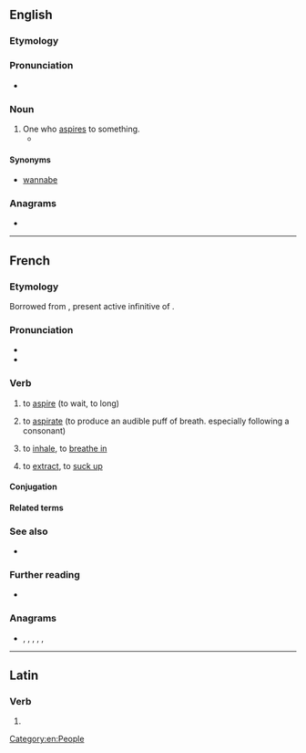 ==English==

===Etymology===
{{suffix|en|aspire|er|id2=agent noun}}

===Pronunciation===
* {{rhymes|en|aɪəɹə(ɹ)|s=3}}

===Noun===
{{en-noun}}

# One who [[aspire]]s to something.
#* {{quote-journal|en|date=October 4, 2007|author=Stephanie Rosenbloom|title=Calling All Alpha Kitties|work=New York Times|url=http://www.nytimes.com/2007/10/04/fashion/04atoosa.html
|passage=Yet as the Rapunzel-editor in her high tower, she said, she had begun to feel walled off from the legions of '''aspirers'''.}}

====Synonyms====
* [[wannabe]]

===Anagrams===
* {{anagrams|en|a=aeiprrs|Rapiers|pairers|parries|praiser|rapiers|raspier|repairs}}

[[Category:en:People]]

----

==French==

===Etymology===
Borrowed from {{bor|fr|la|aspīrāre}}, present active infinitive of {{m|la|aspīrō}}.

===Pronunciation===
* {{fr-IPA}}
* {{audio|fr|Fr-aspirer.ogg|aspirer}}

===Verb===
{{fr-verb}}

# {{lb|fr|intransitive|followed by à}} to [[aspire]] (to wait, to long)
# {{lb|fr|transitive}} to [[aspirate]] (to produce an audible puff of breath. especially following a consonant)
# {{lb|fr|transitive}} to [[inhale]], to [[breathe in]]
# {{lb|fr|transitive}} to [[extract]], to [[suck up]]
#: {{ux|fr|Il a '''aspiré''' la poussière.|He '''vacuumed''' the dust up. / He '''vacuumed''' up the dust.}}

====Conjugation====
{{fr-conj-auto}}

====Related terms====
{{rel4|fr
|aspirant
|aspirateur
|aspiration
|aspirationnel
|expiration
|expirer
|inspiration
|inspirationnel
|inspirer
|respiration
|respirer
}}

===See also===
* {{l|fr|muet}}

===Further reading===
* {{R:TLFi}}

===Anagrams===
* {{l|fr|périras}}, {{l|fr|praires}}, {{l|fr|prieras}}, {{l|fr|reprisa}}, {{l|fr|respira}}, {{l|fr|riperas}}

----

==Latin==

===Verb===
{{la-verb-form|aspīrer}}

# {{inflection of|la|aspīrō||1|s|pres|pasv|subj}}